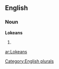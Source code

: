 ==English==

===Noun===
'''Lokeans'''

# {{plural of|[[Lokean]]}}

[[Category:English plurals]]

[[ar:Lokeans]]